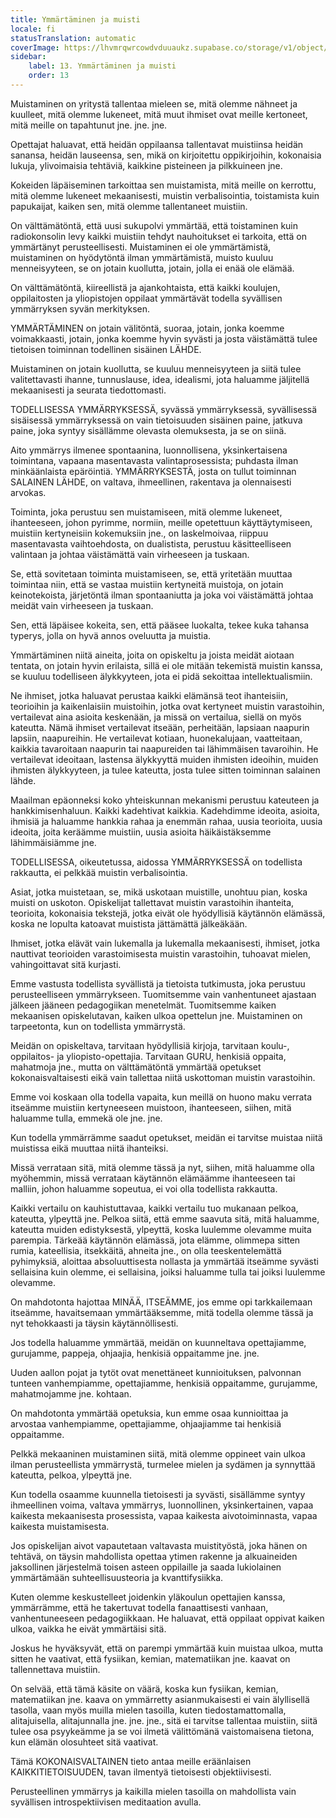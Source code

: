 ```yaml
---
title: Ymmärtäminen ja muisti
locale: fi
statusTranslation: automatic
coverImage: https://lhvmrqwrcowdvduuaukz.supabase.co/storage/v1/object/public/strapi-uploads/small_cover-educacion-fundamental.webp-2d51a7828a2b1309555be27f7e2a61a0.webp
sidebar:
    label: 13. Ymmärtäminen ja muisti
    order: 13
---
```

Muistaminen on yritystä tallentaa mieleen se, mitä olemme nähneet ja kuulleet, mitä olemme lukeneet, mitä muut ihmiset ovat meille kertoneet, mitä meille on tapahtunut jne. jne. jne.

Opettajat haluavat, että heidän oppilaansa tallentavat muistiinsa heidän sanansa, heidän lauseensa, sen, mikä on kirjoitettu oppikirjoihin, kokonaisia lukuja, ylivoimaisia tehtäviä, kaikkine pisteineen ja pilkkuineen jne.

Kokeiden läpäiseminen tarkoittaa sen muistamista, mitä meille on kerrottu, mitä olemme lukeneet mekaanisesti, muistin verbalisointia, toistamista kuin papukaijat, kaiken sen, mitä olemme tallentaneet muistiin.

On välttämätöntä, että uusi sukupolvi ymmärtää, että toistaminen kuin radiokonsolin levy kaikki muistiin tehdyt nauhoitukset ei tarkoita, että on ymmärtänyt perusteellisesti. Muistaminen ei ole ymmärtämistä, muistaminen on hyödytöntä ilman ymmärtämistä, muisto kuuluu menneisyyteen, se on jotain kuollutta, jotain, jolla ei enää ole elämää.

On välttämätöntä, kiireellistä ja ajankohtaista, että kaikki koulujen, oppilaitosten ja yliopistojen oppilaat ymmärtävät todella syvällisen ymmärryksen syvän merkityksen.

YMMÄRTÄMINEN on jotain välitöntä, suoraa, jotain, jonka koemme voimakkaasti, jotain, jonka koemme hyvin syvästi ja josta väistämättä tulee tietoisen toiminnan todellinen sisäinen LÄHDE.

Muistaminen on jotain kuollutta, se kuuluu menneisyyteen ja siitä tulee valitettavasti ihanne, tunnuslause, idea, idealismi, jota haluamme jäljitellä mekaanisesti ja seurata tiedottomasti.

TODELLISESSA YMMÄRRYKSESSÄ, syvässä ymmärryksessä, syvällisessä sisäisessä ymmärryksessä on vain tietoisuuden sisäinen paine, jatkuva paine, joka syntyy sisällämme olevasta olemuksesta, ja se on siinä.

Aito ymmärrys ilmenee spontaanina, luonnollisena, yksinkertaisena toimintana, vapaana masentavasta valintaprosessista; puhdasta ilman minkäänlaista epäröintiä. YMMÄRRYKSESTÄ, josta on tullut toiminnan SALAINEN LÄHDE, on valtava, ihmeellinen, rakentava ja olennaisesti arvokas.

Toiminta, joka perustuu sen muistamiseen, mitä olemme lukeneet, ihanteeseen, johon pyrimme, normiin, meille opetettuun käyttäytymiseen, muistiin kertyneisiin kokemuksiin jne., on laskelmoivaa, riippuu masentavasta vaihtoehdosta, on dualistista, perustuu käsitteelliseen valintaan ja johtaa väistämättä vain virheeseen ja tuskaan.

Se, että sovitetaan toiminta muistamiseen, se, että yritetään muuttaa toimintaa niin, että se vastaa muistiin kertyneitä muistoja, on jotain keinotekoista, järjetöntä ilman spontaaniutta ja joka voi väistämättä johtaa meidät vain virheeseen ja tuskaan.

Sen, että läpäisee kokeita, sen, että pääsee luokalta, tekee kuka tahansa typerys, jolla on hyvä annos oveluutta ja muistia.

Ymmärtäminen niitä aineita, joita on opiskeltu ja joista meidät aiotaan tentata, on jotain hyvin erilaista, sillä ei ole mitään tekemistä muistin kanssa, se kuuluu todelliseen älykkyyteen, jota ei pidä sekoittaa intellektualismiin.

Ne ihmiset, jotka haluavat perustaa kaikki elämänsä teot ihanteisiin, teorioihin ja kaikenlaisiin muistoihin, jotka ovat kertyneet muistin varastoihin, vertailevat aina asioita keskenään, ja missä on vertailua, siellä on myös kateutta. Nämä ihmiset vertailevat itseään, perheitään, lapsiaan naapurin lapsiin, naapureihin. He vertailevat kotiaan, huonekalujaan, vaatteitaan, kaikkia tavaroitaan naapurin tai naapureiden tai lähimmäisen tavaroihin. He vertailevat ideoitaan, lastensa älykkyyttä muiden ihmisten ideoihin, muiden ihmisten älykkyyteen, ja tulee kateutta, josta tulee sitten toiminnan salainen lähde.

Maailman epäonneksi koko yhteiskunnan mekanismi perustuu kateuteen ja hankkimisenhaluun. Kaikki kadehtivat kaikkia. Kadehdimme ideoita, asioita, ihmisiä ja haluamme hankkia rahaa ja enemmän rahaa, uusia teorioita, uusia ideoita, joita keräämme muistiin, uusia asioita häikäistäksemme lähimmäisiämme jne.

TODELLISESSA, oikeutetussa, aidossa YMMÄRRYKSESSÄ on todellista rakkautta, ei pelkkää muistin verbalisointia.

Asiat, jotka muistetaan, se, mikä uskotaan muistille, unohtuu pian, koska muisti on uskoton. Opiskelijat tallettavat muistin varastoihin ihanteita, teorioita, kokonaisia tekstejä, jotka eivät ole hyödyllisiä käytännön elämässä, koska ne lopulta katoavat muistista jättämättä jälkeäkään.

Ihmiset, jotka elävät vain lukemalla ja lukemalla mekaanisesti, ihmiset, jotka nauttivat teorioiden varastoimisesta muistin varastoihin, tuhoavat mielen, vahingoittavat sitä kurjasti.

Emme vastusta todellista syvällistä ja tietoista tutkimusta, joka perustuu perusteelliseen ymmärrykseen. Tuomitsemme vain vanhentuneet ajastaan jälkeen jääneen pedagogiikan menetelmät. Tuomitsemme kaiken mekaanisen opiskelutavan, kaiken ulkoa opettelun jne. Muistaminen on tarpeetonta, kun on todellista ymmärrystä.

Meidän on opiskeltava, tarvitaan hyödyllisiä kirjoja, tarvitaan koulu-, oppilaitos- ja yliopisto-opettajia. Tarvitaan GURU, henkisiä oppaita, mahatmoja jne., mutta on välttämätöntä ymmärtää opetukset kokonaisvaltaisesti eikä vain tallettaa niitä uskottoman muistin varastoihin.

Emme voi koskaan olla todella vapaita, kun meillä on huono maku verrata itseämme muistiin kertyneeseen muistoon, ihanteeseen, siihen, mitä haluamme tulla, emmekä ole jne. jne.

Kun todella ymmärrämme saadut opetukset, meidän ei tarvitse muistaa niitä muistissa eikä muuttaa niitä ihanteiksi.

Missä verrataan sitä, mitä olemme tässä ja nyt, siihen, mitä haluamme olla myöhemmin, missä verrataan käytännön elämäämme ihanteeseen tai malliin, johon haluamme sopeutua, ei voi olla todellista rakkautta.

Kaikki vertailu on kauhistuttavaa, kaikki vertailu tuo mukanaan pelkoa, kateutta, ylpeyttä jne. Pelkoa siitä, että emme saavuta sitä, mitä haluamme, kateutta muiden edistyksestä, ylpeyttä, koska luulemme olevamme muita parempia. Tärkeää käytännön elämässä, jota elämme, olimmepa sitten rumia, kateellisia, itsekkäitä, ahneita jne., on olla teeskentelemättä pyhimyksiä, aloittaa absoluuttisesta nollasta ja ymmärtää itseämme syvästi sellaisina kuin olemme, ei sellaisina, joiksi haluamme tulla tai joiksi luulemme olevamme.

On mahdotonta hajottaa MINÄÄ, ITSEÄMME, jos emme opi tarkkailemaan itseämme, havaitsemaan ymmärtääksemme, mitä todella olemme tässä ja nyt tehokkaasti ja täysin käytännöllisesti.

Jos todella haluamme ymmärtää, meidän on kuunneltava opettajiamme, gurujamme, pappeja, ohjaajia, henkisiä oppaitamme jne. jne.

Uuden aallon pojat ja tytöt ovat menettäneet kunnioituksen, palvonnan tunteen vanhempiamme, opettajiamme, henkisiä oppaitamme, gurujamme, mahatmojamme jne. kohtaan.

On mahdotonta ymmärtää opetuksia, kun emme osaa kunnioittaa ja arvostaa vanhempiamme, opettajiamme, ohjaajiamme tai henkisiä oppaitamme.

Pelkkä mekaaninen muistaminen siitä, mitä olemme oppineet vain ulkoa ilman perusteellista ymmärrystä, turmelee mielen ja sydämen ja synnyttää kateutta, pelkoa, ylpeyttä jne.

Kun todella osaamme kuunnella tietoisesti ja syvästi, sisällämme syntyy ihmeellinen voima, valtava ymmärrys, luonnollinen, yksinkertainen, vapaa kaikesta mekaanisesta prosessista, vapaa kaikesta aivotoiminnasta, vapaa kaikesta muistamisesta.

Jos opiskelijan aivot vapautetaan valtavasta muistityöstä, joka hänen on tehtävä, on täysin mahdollista opettaa ytimen rakenne ja alkuaineiden jaksollinen järjestelmä toisen asteen oppilaille ja saada lukiolainen ymmärtämään suhteellisuusteoria ja kvanttifysiikka.

Kuten olemme keskustelleet joidenkin yläkoulun opettajien kanssa, ymmärrämme, että he takertuvat todella fanaattisesti vanhaan, vanhentuneeseen pedagogiikkaan. He haluavat, että oppilaat oppivat kaiken ulkoa, vaikka he eivät ymmärtäisi sitä.

Joskus he hyväksyvät, että on parempi ymmärtää kuin muistaa ulkoa, mutta sitten he vaativat, että fysiikan, kemian, matematiikan jne. kaavat on tallennettava muistiin.

On selvää, että tämä käsite on väärä, koska kun fysiikan, kemian, matematiikan jne. kaava on ymmärretty asianmukaisesti ei vain älyllisellä tasolla, vaan myös muilla mielen tasoilla, kuten tiedostamattomalla, alitajuisella, alitajunnalla jne. jne. jne., sitä ei tarvitse tallentaa muistiin, siitä tulee osa psyykeämme ja se voi ilmetä välittömänä vaistomaisena tietona, kun elämän olosuhteet sitä vaativat.

Tämä KOKONAISVALTAINEN tieto antaa meille eräänlaisen KAIKKITIETOISUUDEN, tavan ilmentyä tietoisesti objektiivisesti.

Perusteellinen ymmärrys ja kaikilla mielen tasoilla on mahdollista vain syvällisen introspektiivisen meditaation avulla.

